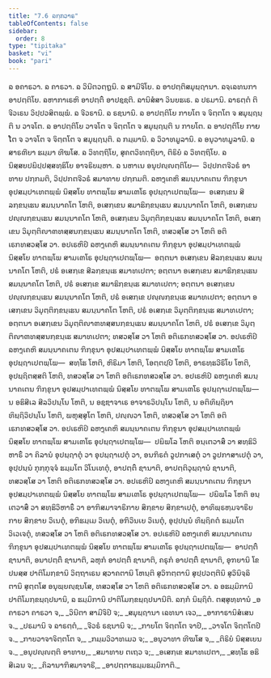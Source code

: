 ```yaml
---
title: "7.6 ຉກ຺ກວາຣ"
tableOfContents: false
sidebar:
  order: 8
type: "tipitaka"
basket: "vi"
book: "pari"
---
```



<DynamicBreadcrumb />

<Division number="326" book="pari">

<Paragraph number="1520" book="pari">
ຉ ອຄາຣວາ. ຉ ຄາຣວາ. ຉ ວິນີຕວຕ຺ຖູນິ. ຉ ສາມີຈິໂຍ. ຉ ອາປຕ຺ຕິສມຸຏ຺ຐານາ. ຉຈ຺ເຉທນກາ ອາປຕ຺ຕິໂຍ. ຉຫາກາເຣຫິ ອາປຕ຺ຕິໍ ອາປຊ຺ຊຕິ. ຉານິສໍສາ ວິນຍຘເຣ. ຉ ປຣມານິ. ຉາຣຕ຺ຕໍ ຕິຈີວເຣນ ວິປ຺ປວສິຕພ຺ພໍ. ຉ ຈີວຣານິ. ຉ ຣຊນານິ. ຉ ອາປຕ຺ຕິໂຍ ກາຍໂຕ ຈ ຈິຕ຺ຕໂຕ ຈ ສມຸຏ຺ຐນ຺ຕິ ນ ວາຈໂຕ. ຉ ອາປຕ຺ຕິໂຍ ວາຈໂຕ ຈ ຈິຕ຺ຕໂຕ ຈ ສມຸຏ຺ຐນ຺ຕິ ນ ກາຍໂຕ. ຉ ອາປຕ຺ຕິໂຍ ກາຍໂຕ ຈ ວາຈໂຕ ຈ ຈິຕ຺ຕໂຕ ຈ ສມຸຏ຺ຐນ຺ຕິ. ຉ ກມ຺ມານິ. ຉ ວິວາທມູລານິ. ຉ ອນຸວາທມູລານິ. ຉ ສາຣຓີຍາ ຘມ຺ມາ ທີຆໂສ. ຉ ວິທຕ຺ຖິໂຍ, ສຸຄຕວິທຕ຺ຖິຍາ, ຕິຣິຍໍ ຉ ວິທຕ຺ຖິໂຍ. ຉ ນິສ຺ສຍປຏິປ຺ປສ຺ສທ຺ຘິໂຍ ອາຈຣິຍມ຺ຫາ. ຉ ນຫາເນ ອນຸປຎ຺ຎຕ຺ຕິໂຍ—  ວິປ຺ປກຕຈີວຣໍ ອາທາຍ ປກ຺ກມຕິ, ວິປ຺ປກຕຈີວຣໍ ສມາທາຍ ປກ຺ກມຕິ.
</Paragraph>

<Paragraph number="1521" book="pari">
ຉຫງ຺ເຄຫິ ສມນ຺ນາຄເຕນ ຠິກ຺ຂຸນາ ອຸປສມ຺ປາເທຕພ຺ພໍ ນິສ຺ສໂຍ ທາຕພ຺ໂພ ສາມເຓໂຣ ອຸປຏ຺ຐາເປຕພ຺ໂພ—  ອເສກ຺ເຂນ ສີລກ຺ຂນ຺ເຘນ ສມນ຺ນາຄໂຕ ໂຫຕິ, ອເສກ຺ເຂນ ສມາຘິກ຺ຂນ຺ເຘນ ສມນ຺ນາຄໂຕ ໂຫຕິ, ອເສກ຺ເຂນ ປຎ຺ຎກ຺ຂນ຺ເຘນ ສມນ຺ນາຄໂຕ ໂຫຕິ, ອເສກ຺ເຂນ ວິມຸຕ຺ຕິກ຺ຂນ຺ເຘນ ສມນ຺ນາຄໂຕ ໂຫຕິ, ອເສກ຺ເຂນ ວິມຸຕ຺ຕິຎາຓທສ຺ສນກ຺ຂນ຺ເຘນ ສມນ຺ນາຄໂຕ ໂຫຕິ, ທສວສ຺ໂສ ວາ ໂຫຕິ ອຕິເຣກທສວສ຺ໂສ ວາ.
</Paragraph>

<Paragraph number="1522" book="pari">
ອປເຣຫິປິ ຉຫງ຺ເຄຫິ ສມນ຺ນາຄເຕນ ຠິກ຺ຂຸນາ ອຸປສມ຺ປາເທຕພ຺ພໍ ນິສ຺ສໂຍ ທາຕພ຺ໂພ ສາມເຓໂຣ ອຸປຏ຺ຐາເປຕພ຺ໂພ—  ອຕ຺ຕນາ ອເສກ຺ເຂນ ສີລກ຺ຂນ຺ເຘນ ສມນ຺ນາຄໂຕ ໂຫຕິ, ປຣໍ ອເສກ຺ເຂ ສີລກ຺ຂນ຺ເຘ ສມາທເປຕາ; ອຕ຺ຕນາ ອເສກ຺ເຂນ ສມາຘິກ຺ຂນ຺ເຘນ ສມນ຺ນາຄໂຕ ໂຫຕິ, ປຣໍ ອເສກ຺ເຂ ສມາຘິກ຺ຂນ຺ເຘ ສມາທເປຕາ; ອຕ຺ຕນາ ອເສກ຺ເຂນ ປຎ຺ຎກ຺ຂນ຺ເຘນ ສມນ຺ນາຄໂຕ ໂຫຕິ, ປຣໍ ອເສກ຺ເຂ ປຎ຺ຎກ຺ຂນ຺ເຘ ສມາທເປຕາ; ອຕ຺ຕນາ ອເສກ຺ເຂນ ວິມຸຕ຺ຕິກ຺ຂນ຺ເຘນ ສມນ຺ນາຄໂຕ ໂຫຕິ, ປຣໍ ອເສກ຺ເຂ ວິມຸຕ຺ຕິກ຺ຂນ຺ເຘ ສມາທເປຕາ; ອຕ຺ຕນາ ອເສກ຺ເຂນ ວິມຸຕ຺ຕິຎາຓທສ຺ສນກ຺ຂນ຺ເຘນ ສມນ຺ນາຄໂຕ ໂຫຕິ, ປຣໍ ອເສກ຺ເຂ ວິມຸຕ຺ຕິຎາຓທສ຺ສນກ຺ຂນ຺ເຘ ສມາທເປຕາ; ທສວສ຺ໂສ ວາ ໂຫຕິ ອຕິເຣກທສວສ຺ໂສ ວາ.
</Paragraph>

<Paragraph number="1523" book="pari">
ອປເຣຫິປິ ຉຫງ຺ເຄຫິ ສມນ຺ນາຄເຕນ ຠິກ຺ຂຸນາ ອຸປສມ຺ປາເທຕພ຺ພໍ ນິສ຺ສໂຍ ທາຕພ຺ໂພ ສາມເຓໂຣ ອຸປຏ຺ຐາເປຕພ຺ໂພ—  ສທ຺ໂຘ ໂຫຕິ, ຫິຣິມາ ໂຫຕິ, ໂອຕ຺ຕປ຺ປີ ໂຫຕິ, ອາຣທ຺ຘວີຣິໂຍ ໂຫຕິ, ອຸປຏ຺ຐິຕສ຺ສຕິ ໂຫຕິ, ທສວສ຺ໂສ ວາ ໂຫຕິ ອຕິເຣກທສວສ຺ໂສ ວາ.
</Paragraph>

<Paragraph number="1524" book="pari">
ອປເຣຫິປິ ຉຫງ຺ເຄຫິ ສມນ຺ນາຄເຕນ ຠິກ຺ຂຸນາ ອຸປສມ຺ປາເທຕພ຺ພໍ ນິສ຺ສໂຍ ທາຕພ຺ໂພ ສາມເຓໂຣ ອຸປຏ຺ຐາເປຕພ຺ໂພ—  ນ ອຘິສີເລ ສີລວິປນ຺ໂນ ໂຫຕິ, ນ ອຊ຺ຌາຈາເຣ ອາຈາຣວິປນ຺ໂນ ໂຫຕິ, ນ ອຕິທິຏ຺ຐິຍາ ທິຏ຺ຐິວິປນ຺ໂນ ໂຫຕິ, ພຫຸສ຺ສຸໂຕ ໂຫຕິ, ປຎ຺ຎວາ ໂຫຕິ, ທສວສ຺ໂສ ວາ ໂຫຕິ ອຕິເຣກທສວສ຺ໂສ ວາ.
</Paragraph>

<Paragraph number="1525" book="pari">
ອປເຣຫິປິ ຉຫງ຺ເຄຫິ ສມນ຺ນາຄເຕນ ຠິກ຺ຂຸນາ ອຸປສມ຺ປາເທຕພ຺ພໍ ນິສ຺ສໂຍ ທາຕພ຺ໂພ ສາມເຓໂຣ ອຸປຏ຺ຐາເປຕພ຺ໂພ—  ປຏິພໂລ ໂຫຕິ ອນ຺ເຕວາສິໍ ວາ ສທ຺ຘິວິຫາຣິໍ ວາ ຄິລານໍ ອຸປຏ຺ຐາຕຸໍ ວາ ອຸປຏ຺ຐາເປຕຸໍ ວາ, ອນຠິຣຕໍ ວູປກາເສຕຸໍ ວາ ວູປກາສາເປຕຸໍ ວາ, ອຸປ຺ປນ຺ນໍ ກຸກ຺ກຸຈ຺ຈໍ ຘມ຺ມໂຕ ວິໂນເທຕຸໍ, ອາປຕ຺ຕິໍ ຊານາຕິ, ອາປຕ຺ຕິວຸຏ຺ຐານໍ ຊານາຕິ, ທສວສ຺ໂສ ວາ ໂຫຕິ ອຕິເຣກທສວສ຺ໂສ ວາ.
</Paragraph>

<Paragraph number="1526" book="pari">
ອປເຣຫິປິ ຉຫງ຺ເຄຫິ ສມນ຺ນາຄເຕນ ຠິກ຺ຂຸນາ ອຸປສມ຺ປາເທຕພ຺ພໍ ນິສ຺ສໂຍ ທາຕພ຺ໂພ ສາມເຓໂຣ ອຸປຏ຺ຐາເປຕພ຺ໂພ—  ປຏິພໂລ ໂຫຕິ ອນ຺ເຕວາສິໍ ວາ ສທ຺ຘິວິຫາຣິໍ ວາ ອາຠິສມາຈາຣິກາຍ ສິກ຺ຂາຍ ສິກ຺ຂາເປຕຸໍ, ອາທິພ຺ຣຫ຺ມຈາຣິຍກາຍ ສິກ຺ຂາຍ ວິເນຕຸໍ, ອຠິຘມ຺ເມ ວິເນຕຸໍ, ອຠິວິນເຍ ວິເນຕຸໍ, ອຸປ຺ປນ຺ນໍ ທິຏ຺ຐິຄຕໍ ຘມ຺ມໂຕ ວິເວເຈຕຸໍ, ທສວສ຺ໂສ ວາ ໂຫຕິ ອຕິເຣກທສວສ຺ໂສ ວາ.
</Paragraph>

<Paragraph number="1527" book="pari">
ອປເຣຫິປິ ຉຫງ຺ເຄຫິ ສມນ຺ນາຄເຕນ ຠິກ຺ຂຸນາ ອຸປສມ຺ປາເທຕພ຺ພໍ ນິສ຺ສໂຍ ທາຕພ຺ໂພ ສາມເຓໂຣ ອຸປຏ຺ຐາເປຕພ຺ໂພ—  ອາປຕ຺ຕິໍ ຊານາຕິ, ອນາປຕ຺ຕິໍ ຊານາຕິ, ລຫຸກໍ ອາປຕ຺ຕິໍ ຊານາຕິ, ຄຣຸກໍ ອາປຕ຺ຕິໍ ຊານາຕິ, ອຸຠຍານິ ໂຂ ປນສ຺ສ ປາຕິໂມກ຺ຂານິ ວິຕ຺ຖາເຣນ ສ຺ວາຄຕານິ ໂຫນ຺ຕິ ສຸວິຠຕ຺ຕານິ ສຸປ຺ປວຕ຺ຕີນິ ສຸວິນິຈ຺ຉິຕານິ ສຸຕ຺ຕໂສ ອນຸພ຺ຍຎ຺ຊນໂສ, ທສວສ຺ໂສ ວາ ໂຫຕິ ອຕິເຣກທສວສ຺ໂສ ວາ.
</Paragraph>

<Paragraph number="1528" book="pari">
ຉ ອຘມ຺ມິການິ ປາຕິໂມກ຺ຂຏ຺ຐປນານິ, ຉ ຘມ຺ມິການິ ປາຕິໂມກ຺ຂຏ຺ຐປນານີຕິ.

</Paragraph>
</Division>

<Paragraph number="1529" type="center" book="pari">
ຉກ຺ກໍ ນິຏ຺ຐິຕໍ.



</Paragraph>

<Paragraph number="1530" type="center" book="pari">
ຕສ຺ສຸທ຺ທານໍ


</Paragraph>

<Paragraph number="1531" type="verses" book="pari">
_ອຄາຣວາ ຄາຣວາ ຈ,_  
_ວິນີຕາ ສາມີຈິປິ ຈ;_  
_ສມຸຏ຺ຐານາ ເຉທນາ ເຈວ,_  
_ອາກາຣານິສໍເສນ ຈ._  

</Paragraph>

<Paragraph number="1532" type="verses" book="pari">
_ປຣມານິ ຈ ຉາຣຕ຺ຕໍ,_  
_ຈີວຣໍ ຣຊນານິ ຈ;_  
_ກາຍໂຕ ຈິຕ຺ຕໂຕ ຈາປິ,_  
_ວາຈໂຕ ຈິຕ຺ຕໂຕປິ ຈ._  

</Paragraph>

<Paragraph number="1533" type="verses" book="pari">
_ກາຍວາຈາຈິຕ຺ຕໂຕ ຈ,_  
_ກມ຺ມວິວາທເມວ ຈ;_  
_ອນຸວາທາ ທີຆໂສ ຈ,_  
_ຕິຣິຍໍ ນິສ຺ສເຍນ ຈ._  

</Paragraph>

<Paragraph number="1534" type="verses" book="pari">
_ອນຸປຎ຺ຎຕ຺ຕິ ອາທາຍ,_  
_ສມາທາຍ ຕເຖວ ຈ;_  
_ອເສກ຺ເຂ ສມາທເປຕາ,_  
_ສທ຺ໂຘ ອຘິສີເລນ ຈ;_  
_ຄິລານາຠິສມາຈາຣີ,_  
_ອາປຕ຺ຕາຘມ຺ມຘມ຺ມິກາຕິ._
</Paragraph>
